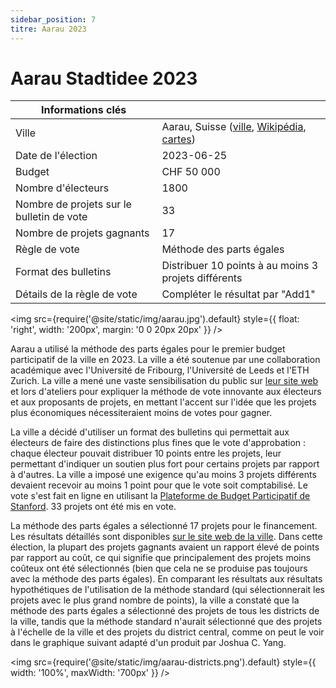 ```yaml
---
sidebar_position: 7
titre: Aarau 2023
---
```


# Aarau Stadtidee 2023

| Informations clés | |
| --- | --- |
| Ville | Aarau, Suisse ([ville](http://stadtidee.aarau.ch/), [Wikipédia](https://en.wikipedia.org/wiki/Aarau), [cartes](https://www.google.com/maps/place/Aarau,+Switzerland/@47.3909296,7.9875661,12z)) |
| Date de l'élection | 2023-06-25 |
| Budget | CHF 50 000 |
| Nombre d'électeurs | 1800 |
| Nombre de projets sur le bulletin de vote | 33 |
| Nombre de projets gagnants | 17 |
| Règle de vote | Méthode des parts égales |
| Format des bulletins | Distribuer 10 points à au moins 3 projets différents |
| Détails de la règle de vote | Compléter le résultat par "Add1" |

<img src={require('@site/static/img/aarau.jpg').default} style={{ float: 'right', width: '200px', margin: '0 0 20px 20px' }} />

Aarau a utilisé la méthode des parts égales pour le premier budget participatif de la ville en 2023. La ville a été soutenue par une collaboration académique avec l'Université de Fribourg, l'Université de Leeds et l'ETH Zurich. La ville a mené une vaste sensibilisation du public sur [leur site web](https://www.stadtidee.aarau.ch/abstimmungsphase.html/1937) et lors d'ateliers pour expliquer la méthode de vote innovante aux électeurs et aux proposants de projets, en mettant l'accent sur l'idée que les projets plus économiques nécessiteraient moins de votes pour gagner.

La ville a décidé d'utiliser un format des bulletins qui permettait aux électeurs de faire des distinctions plus fines que le vote d'approbation : chaque électeur pouvait distribuer 10 points entre les projets, leur permettant d'indiquer un soutien plus fort pour certains projets par rapport à d'autres. La ville a imposé une exigence qu'au moins 3 projets différents devaient recevoir au moins 1 point pour que le vote soit comptabilisé. Le vote s'est fait en ligne en utilisant la [Plateforme de Budget Participatif de Stanford](https://github.com/StanfordCDT/pb). 33 projets ont été mis en vote.

La méthode des parts égales a sélectionné 17 projets pour le financement. Les résultats détaillés sont disponibles [sur le site web de la ville](https://www.stadtidee.aarau.ch/abstimmung.html/2114). Dans cette élection, la plupart des projets gagnants avaient un rapport élevé de points par rapport au coût, ce qui signifie que principalement des projets moins coûteux ont été sélectionnés (bien que cela ne se produise pas toujours avec la méthode des parts égales). En comparant les résultats aux résultats hypothétiques de l'utilisation de la méthode standard (qui sélectionnerait les projets avec le plus grand nombre de points), la ville a constaté que la méthode des parts égales a sélectionné des projets de tous les districts de la ville, tandis que la méthode standard n'aurait sélectionné que des projets à l'échelle de la ville et des projets du district central, comme on peut le voir dans le graphique suivant adapté d'un produit par Joshua C. Yang.

<img src={require('@site/static/img/aarau-districts.png').default} style={{ width: '100%', maxWidth: '700px' }} />